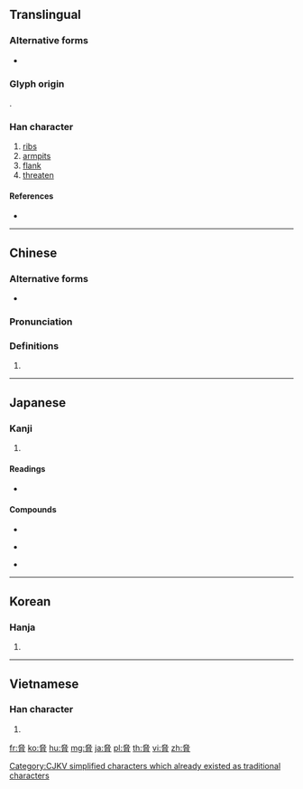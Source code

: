 {{character info/new}}
{{also|胁}}
==Translingual==

===Alternative forms===
* {{l|mul|脇}}

===Glyph origin===
{{Han etym}}
{{Han compound|劦|肉|c1=p|c2=s|ls=psc}}.

===Han character===
{{Han char|rn=130|rad=肉|as=06|sn=10|four=40227|canj=KSKSB|ids=⿱劦月}}

# [[rib]]s
# [[armpit]]s
# [[flank]]
# [[threaten]]

====References====
* {{Han ref|kx=0982.020|dkj=29466|dj=1434.070|hdz=32073.090|uh=8105|ud=33029|bh=AFD9|bd=45017}}

----

==Chinese==
{{zh-forms|s=胁}}

===Alternative forms===
* {{zh-l|脇}}

===Pronunciation===
{{zh-pron
|m=xié
|c=hip3
|h=pfs=hia̍p
|mn=hia̍p
|mc=y
|oc=y
|ma=
|cat=n,v
}}

===Definitions===
{{zh-hanzi}}

# {{rfdef|lang=zh}}

----

==Japanese==

===Kanji===
{{ja-kanji|grade=c|rs=肉06}}

# {{defn|lang=ja|sort=肉06}}

====Readings====
* {{ja-readings|goon=[[こう]] (kō)|kanon=[[きょう]] (kyō)|on=[[きゅう]] (kyū)|kun=[[おびやかす]] (obiyakasu), [[おどす]] (odosu), [[おどかす]] (odokasu)}}

====Compounds====
{{top3}}
* {{ja-r|脅威|きょうい}}
{{mid3}}
* {{ja-r|脅喝|きょうかつ}}
{{mid3}}
* {{ja-r|脅迫|きょうはく}}
{{bottom}}

----

==Korean==

===Hanja===
{{ko-hanja|hangeul=협|eumhun=|rv=hyeop|mr=hyŏp|y=hyep}}

# {{defn|lang=ko|sort=肉06}}

----

==Vietnamese==

===Han character===
{{vi-hantu|hiếp|rs=肉06}}

# {{defn|lang=vi}}

[[Category:CJKV simplified characters which already existed as traditional characters]]

[[fr:脅]]
[[ko:脅]]
[[hu:脅]]
[[mg:脅]]
[[ja:脅]]
[[pl:脅]]
[[th:脅]]
[[vi:脅]]
[[zh:脅]]